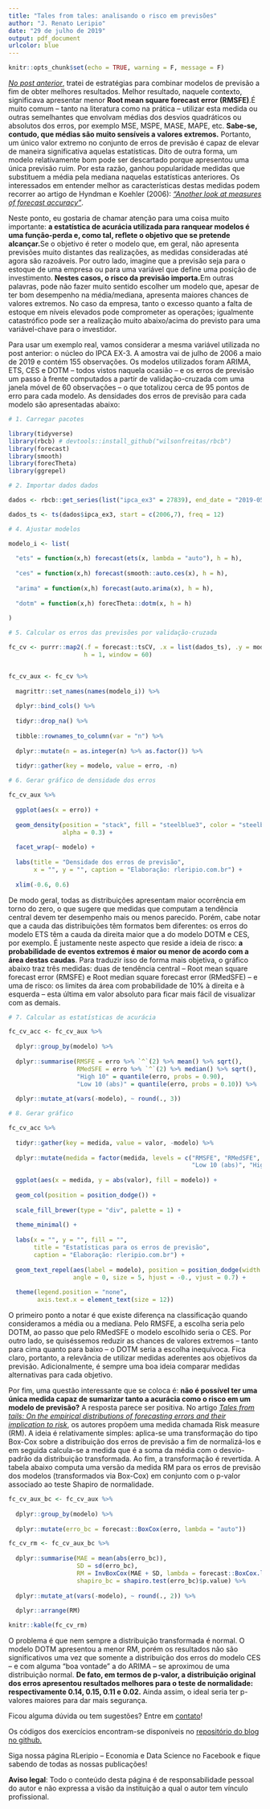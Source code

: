 ---
title: "Tales from tales: analisando o risco em previsões"
author: "J. Renato Leripio"
date: "29 de julho de 2019"
output: pdf_document
urlcolor: blue
---

```{r setup, include=FALSE}
knitr::opts_chunk$set(echo = TRUE, warning = F, message = F)
```

[*No post anterior*](http://rleripio.com.br/combinando-modelos-de-previsao/), tratei de estratégias para combinar modelos de previsão a fim de obter melhores resultados. Melhor resultado, naquele contexto, significava apresentar menor **Root mean square forecast error (RMSFE)**.É muito comum -- tanto na literatura como na prática -- utilizar esta medida ou outras semelhantes que envolvam médias dos desvios quadráticos ou absolutos dos erros, por exemplo MSE, MSPE, MASE, MAPE, etc. **Sabe-se, contudo, que médias são muito sensíveis a valores extremos.** Portanto, um único valor extremo no conjunto de erros de previsão é capaz de elevar de maneira significativa aquelas estatísticas. Dito de outra forma, um modelo relativamente bom pode ser descartado porque apresentou uma única previsão ruim. Por esta razão, ganhou popularidade medidas que substituem a média pela mediana naquelas estatísticas anteriores. Os interessados em entender melhor as características destas medidas podem recorrer ao artigo de Hyndman e Koehler (2006): [*"Another look at measures of forecast accuracy"*](https://robjhyndman.com/papers/mase.pdf).

Neste ponto, eu gostaria de chamar atenção para uma coisa muito importante: **a estatística de acurácia utilizada para ranquear modelos é uma função-perda e, como tal, reflete o objetivo que se pretende alcançar.**Se o objetivo é reter o modelo que, em geral, não apresenta previsões muito distantes das realizações, as medidas consideradas até agora são razoáveis. Por outro lado, imagine que a previsão seja para o estoque de uma empresa ou para uma variável que define uma posição de investimento. **Nestes casos, o risco da previsão importa.**Em outras palavras, pode não fazer muito sentido escolher um modelo que, apesar de ter bom desempenho na média/mediana, apresenta maiores chances de valores extremos. No caso da empresa, tanto o excesso quanto a falta de estoque em níveis elevados pode comprometer as operações; igualmente catastrófico pode ser a realização muito abaixo/acima do previsto para uma variável-chave para o investidor.

Para usar um exemplo real, vamos considerar a mesma variável utilizada no post anterior: o núcleo do IPCA EX-3. A amostra vai de julho de 2006 a maio de 2019 e contém 155 observações. Os modelos utilizados foram ARIMA, ETS, CES e DOTM -- todos vistos naquela ocasião -- e os erros de previsão um passo à frente computados a partir de validação-cruzada com uma janela móvel de 60 observações -- o que totalizou cerca de 95 pontos de erro para cada modelo. As densidades dos erros de previsão para cada modelo são apresentadas abaixo:

```{r}
# 1. Carregar pacotes

library(tidyverse)
library(rbcb) # devtools::install_github("wilsonfreitas/rbcb")
library(forecast)
library(smooth)
library(forecTheta)
library(ggrepel)

# 2. Importar dados dados 

dados <- rbcb::get_series(list("ipca_ex3" = 27839), end_date = "2019-05-01") 

dados_ts <- ts(dados$ipca_ex3, start = c(2006,7), freq = 12) 

# 4. Ajustar modelos

modelo_i <- list(
  
  "ets" = function(x,h) forecast(ets(x, lambda = "auto"), h = h),
  
  "ces" = function(x,h) forecast(smooth::auto.ces(x), h = h),
  
  "arima" = function(x,h) forecast(auto.arima(x), h = h),
  
  "dotm" = function(x,h) forecTheta::dotm(x, h = h)
  
)

# 5. Calcular os erros das previsões por validação-cruzada

fc_cv <- purrr::map2(.f = forecast::tsCV, .x = list(dados_ts), .y = modelo_i, 
                     h = 1, window = 60)


fc_cv_aux <- fc_cv %>%
  
  magrittr::set_names(names(modelo_i)) %>%
  
  dplyr::bind_cols() %>%
  
  tidyr::drop_na() %>%
  
  tibble::rownames_to_column(var = "n") %>%
  
  dplyr::mutate(n = as.integer(n) %>% as.factor()) %>%
  
  tidyr::gather(key = modelo, value = erro, -n)

# 6. Gerar gráfico de densidade dos erros

fc_cv_aux %>%
  
  ggplot(aes(x = erro)) +
  
  geom_density(position = "stack", fill = "steelblue3", color = "steelblue3", 
               alpha = 0.3) +
  
  facet_wrap(~ modelo) +
  
  labs(title = "Densidade dos erros de previsão", 
       x = "", y = "", caption = "Elaboração: rleripio.com.br") +
  
  xlim(-0.6, 0.6)

``` 

De modo geral, todas as distribuições apresentam maior ocorrência em torno do zero, o que sugere que medidas que computam a tendência central devem ter desempenho mais ou menos parecido. Porém, cabe notar que a cauda das distribuições têm formatos bem diferentes: os erros do modelo ETS têm a cauda da direita maior que a do modelo DOTM e CES, por exemplo. É justamente neste aspecto que reside a ideia de risco: **a probabilidade de eventos extremos é maior ou menor de acordo com a área destas caudas**. Para traduzir isso de forma mais objetiva, o gráfico abaixo traz três medidas: duas de tendência central -- Root mean square forecast error (RMSFE) e Root median square forecast error (RMedSFE) -- e uma de risco: os limites da área com probabilidade de 10% à direita e à esquerda -- esta última em valor absoluto para ficar mais fácil de visualizar com as demais.

```{r, fig.width=12, fig.height=9}

# 7. Calcular as estatísticas de acurácia

fc_cv_acc <- fc_cv_aux %>%
  
  dplyr::group_by(modelo) %>%
  
  dplyr::summarise(RMSFE = erro %>% `^`(2) %>% mean() %>% sqrt(),
                   RMedSFE = erro %>% `^`(2) %>% median() %>% sqrt(),
                   "High 10" = quantile(erro, probs = 0.90),
                   "Low 10 (abs)" = quantile(erro, probs = 0.10)) %>%
  
  dplyr::mutate_at(vars(-modelo), ~ round(., 3))

# 8. Gerar gráfico

fc_cv_acc %>%
  
  tidyr::gather(key = medida, value = valor, -modelo) %>%
  
  dplyr::mutate(medida = factor(medida, levels = c("RMSFE", "RMedSFE", 
                                                   "Low 10 (abs)", "High 10"))) %>%
  
  ggplot(aes(x = medida, y = abs(valor), fill = modelo)) +
  
  geom_col(position = position_dodge()) +
  
  scale_fill_brewer(type = "div", palette = 1) +
  
  theme_minimal() +
  
  labs(x = "", y = "", fill = "",
       title = "Estatísticas para os erros de previsão",
       caption = "Elaboração: rleripio.com.br") +
  
  geom_text_repel(aes(label = modelo), position = position_dodge(width = 1), 
                  angle = 0, size = 5, hjust = -0., vjust = 0.7) +
  
  theme(legend.position = "none",
        axis.text.x = element_text(size = 12))

```

O primeiro ponto a notar é que existe diferença na classificação quando consideramos a média ou a mediana. Pelo RMSFE, a escolha seria pelo DOTM, ao passo que pelo RMedSFE o modelo escolhido seria o CES. Por outro lado, se quiséssemos reduzir as chances de valores extremos -- tanto para cima quanto para baixo -- o DOTM seria a escolha inequívoca. Fica claro, portanto, a relevância de utilizar medidas aderentes aos objetivos da previsão. Adicionalmente, é sempre uma boa ideia comparar medidas alternativas para cada objetivo.

Por fim, uma questão interessante que se coloca é: **não é possível ter uma única medida capaz de sumarizar tanto a acurácia como o risco em um modelo de previsão?** A resposta parece ser positiva. No artigo [*Tales from tails: On the empirical distributions of forecasting errors and their implication to risk*](https://www.sciencedirect.com/science/article/pii/S0169207018301547), os autores propõem uma medida chamada Risk measure (RM). A ideia é relativamente simples: aplica-se uma transformação do tipo Box-Cox sobre a distribuição dos erros de previsão a fim de normalizá-los e em seguida calcula-se a medida que é a soma da média com o desvio-padrão da distribuição transformada. Ao fim, a transformação é revertida. A tabela abaixo computa uma versão da medida RM para os erros de previsão dos modelos (transformados via Box-Cox) em conjunto com o p-valor associado ao teste Shapiro de normalidade.

```{r}

fc_cv_aux_bc <- fc_cv_aux %>%
  
  dplyr::group_by(modelo) %>%
  
  dplyr::mutate(erro_bc = forecast::BoxCox(erro, lambda = "auto"))

fc_cv_rm <- fc_cv_aux_bc %>%
  
  dplyr::summarise(MAE = mean(abs(erro_bc)),
                   SD = sd(erro_bc),
                   RM = InvBoxCox(MAE + SD, lambda = forecast::BoxCox.lambda(erro)),
                   shapiro_bc = shapiro.test(erro_bc)$p.value) %>%
  
  dplyr::mutate_at(vars(-modelo), ~ round(., 2)) %>%
  
  dplyr::arrange(RM)

knitr::kable(fc_cv_rm)

```

O problema é que nem sempre a distribuição transformada é normal. O modelo DOTM apresentou a menor RM, porém os resultados não são significativos uma vez que somente a distribuição dos erros do modelo CES -- e com alguma "boa vontade" a do ARIMA -- se aproximou de uma distribuição normal. **De fato, em termos de p-valor, a distribuição original dos erros apresentou resultados melhores para o teste de normalidade: respectivamente 0.14, 0.15, 0.11 e 0.02.** Ainda assim, o ideal seria ter p-valores maiores para dar mais segurança.

Ficou alguma dúvida ou tem sugestões? Entre em [contato](mailto:leripiorenato@gmail.com)!

Os códigos dos exercícios encontram-se disponíveis no [repositório do blog no github.](https://github.com/leripio/blog)

Siga nossa página RLeripio – Economia e Data Science no Facebook e fique sabendo de todas as nossas publicações!

**Aviso legal**: Todo o conteúdo desta página é de responsabilidade pessoal do autor e não expressa a visão da instituição a qual o autor tem vínculo profissional.